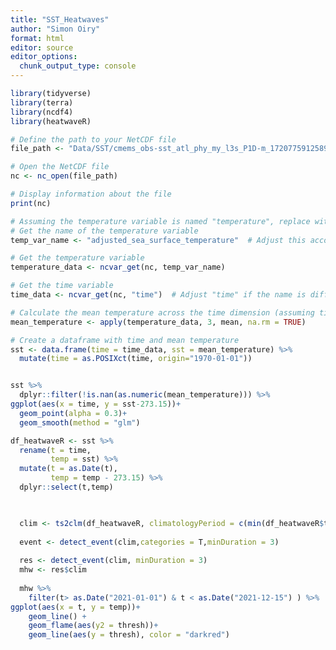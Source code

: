 ```yaml
---
title: "SST_Heatwaves"
author: "Simon Oiry"
format: html
editor: source
editor_options: 
  chunk_output_type: console
---
```


```r
library(tidyverse)
library(terra)
library(ncdf4)
library(heatwaveR)

```

```r


# Define the path to your NetCDF file
file_path <- "Data/SST/cmems_obs-sst_atl_phy_my_l3s_P1D-m_1720775912589.nc"

# Open the NetCDF file
nc <- nc_open(file_path)

# Display information about the file
print(nc)

# Assuming the temperature variable is named "temperature", replace with the correct name if different
# Get the name of the temperature variable
temp_var_name <- "adjusted_sea_surface_temperature"  # Adjust this according to your file's variable name

# Get the temperature variable
temperature_data <- ncvar_get(nc, temp_var_name)

# Get the time variable
time_data <- ncvar_get(nc, "time")  # Adjust "time" if the name is different

# Calculate the mean temperature across the time dimension (assuming time is the first dimension)
mean_temperature <- apply(temperature_data, 3, mean, na.rm = TRUE) 

# Create a dataframe with time and mean temperature
sst <- data.frame(time = time_data, sst = mean_temperature) %>% 
  mutate(time = as.POSIXct(time, origin="1970-01-01")) 


sst %>% 
  dplyr::filter(!is.nan(as.numeric(mean_temperature))) %>%
ggplot(aes(x = time, y = sst-273.15))+
  geom_point(alpha = 0.3)+
  geom_smooth(method = "glm")

```


```r


df_heatwaveR <- sst %>% 
  rename(t = time,
         temp = sst) %>%
  mutate(t = as.Date(t),
         temp = temp - 273.15) %>% 
  dplyr::select(t,temp) 

  

  clim <- ts2clm(df_heatwaveR, climatologyPeriod = c(min(df_heatwaveR$t), max(df_heatwaveR$t)))
  
  event <- detect_event(clim,categories = T,minDuration = 3)
  
  res <- detect_event(clim, minDuration = 3)
  mhw <- res$clim
  
  mhw %>%
    filter(t> as.Date("2021-01-01") & t < as.Date("2021-12-15") ) %>%
ggplot(aes(x = t, y = temp))+
    geom_line() +
    geom_flame(aes(y2 = thresh))+
    geom_line(aes(y = thresh), color = "darkred")
 


```

```r

```


